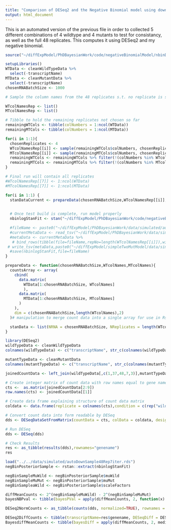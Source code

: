 ```yaml
---
title: "Comparison of DESeq2 and the Negative Binomial model using down sampled Schurch et al 2016"
output: html_document
---
```

This is an automated version of the previous file in order to collected 5 different combinations of 4 wildtype and 4 mutants to test for consistancy, as well as the full 48 replicates. This computes it using DESeq2 and my negative binomial.

```r
source("~/diffExpModel/PhDBayesianWork/code/negativeBinomialModel/nbinDataandLibrarySetup.R")
```



```r
setupLibraries()
WTData <- cleanWildTypeData %>%
  select(-transcriptName)
MTData <- cleanMutantData %>%
  select(-transcriptName)
chosenRNABatchSize <- 1000

# Sample the column names from the 48 replicates s.t. no replicate is selected twice!

WTcolNamesRep <- list()
MTcolNamesRep <- list()

# Tibble to hold the remaining replicates not chosen so far
remainingWTCols <- tibble(colNumbers = 1:ncol(WTData))
remainingMTCols <- tibble(colNumbers = 1:ncol(MTData))

for(i in 1:1){
  chosenReplicates <- 4
  WTcolNamesRep[[i]] <- sample(remainingWTCols$colNumbers, chosenReplicates)
  MTcolNamesRep[[i]] <- sample(remainingMTCols$colNumbers, chosenReplicates)
  remainingWTCols <- remainingWTCols %>% filter(!(colNumbers %in% WTcolNamesRep[[i]]))
  remainingMTCols <- remainingMTCols %>% filter(!(colNumbers %in% MTcolNamesRep[[i]]))
}

# Final run will contain all replicates
#WTcolNamesRep[[7]] <- 1:ncol(WTData)
#MTcolNamesRep[[7]] <- 1:ncol(MTData)

for(i in 1:1) {
  stanDataCurrent <- prepareData(chosenRNABatchSize,WTcolNamesRep[[i]],MTcolNamesRep[[i]])
  

  # Once test build is complete, run model properly
  nbinlogStanFit <- stan("~/diffExpModel/PhDBayesianWork/code/negativeBinomialModel/nbinModel.stan",data = stanDataCurrent,iter = 2000, chains = 4)

  #fileName <- paste0("~/diffExpModel/PhDBayesianWork/data/simulated/autoDownSample",length(WTcolNamesRep[[i]]),"Rep",i,"iter.rds")
  #currentMetaData <- read_tsv("~/diffExpModel/PhDBayesianWork/data/simulated/fourRepdownSamplednBinCompMetaData.tsv")
  #metaData <- currentMetaData %>%  
   # bind_rows(tibble(file=fileName,repNo=length(WTcolNamesRep[[i]]),wildRep=WTcolNamesRep[[i]],mutRep=MTcolNamesRep[[i]],maxRhat = #max(summary(nbinlogStanFit)$summary[,10])))
 # write_tsv(metaData,paste0("~/diffExpModel/simpleTwoMutModel/data/simulated/fourRepdownSamplednBinCompMetaData.tsv"))
  #save(nbinlogStanFit,file=fileName)
}
```

```r

prepareData <- function(chosenRNABatchSize,WTcolNames,MTcolNames){
  countsArray <- array(
    cbind(
      data.matrix(
        WTData[1:chosenRNABatchSize, WTcolNames]
        ),
      data.matrix(
        MTData[1:chosenRNABatchSize, MTcolNames]
      )
    ),
    dim = c(chosenRNABatchSize,length(WTcolNames),2)
  )# manipulation to merge count data into a single array for use in Rstan

  stanData <- list(NRNA = chosenRNABatchSize, NReplicates = length(WTcolNames), counts = countsArray) 
}
```

```r
library(DESeq2)
wildTypeData <- cleanWildTypeData
colnames(wildTypeData) <- c("transcriptName", str_c(colnames(wildTypeData)[2:49],rep("WT",48)))

mutantTypeData <- cleanMutantData
colnames(mutantTypeData) <- c("transcriptName", str_c(colnames(mutantTypeData)[2:49],rep("MU",48)))

joinedCountData <- left_join(wildTypeData[,c(1,37,48,7,3)],mutantTypeData[,c(1,9,23,13,16)], by = "transcriptName") 

# Create integer matrix of count data with row names equal to gene names
cts <-  as.matrix(joinedCountData[2:9])
row.names(cts) <- joinedCountData[[1]]

# Create data frame explaining structure of count data matrix
coldata <- data.frame(replicate = colnames(cts),condition = c(rep("wildtype",4),rep("mutant",4)),type = rep("single-read",8))

# Convert count data into form readable by DESeq
dds <- DESeqDataSetFromMatrix(countData = cts, colData = coldata, design = ~ condition)

# Run DESeq
dds <- DESeq(dds)

# Check Results
res <- as_tibble(results(dds),rownames="genename")
res
```

```r
load("../../data/simulated/autoDownSample48Rep7iter.rds")
negBinPosteriorSample <- rstan::extract(nbinlogStanFit)

negBinSampleMuWild <- negBinPosteriorSample$muWild     
negBinSampleMuMut <- negBinPosteriorSample$muMut
negBinSampleaWild <- negBinPosteriorSample$scaleFactors

diffMeanCounts <- 2^(negBinSampleMuWild) - 2^(negBinSampleMuMut)
bayesNBPval <- tibble(bayesPVal = apply(diffMeanCounts, 2, function(x) sum(x > 0) / 4000))

DESeq2NormCounts <- as_tibble(counts(dds, normalized=TRUE), rownames = "transcriptName") %>% gather(key=Replicate,value=count,-transcriptName) %>% separate(Replicate,into = c("Replicate","Condition"),sep="(?<=[0-9])(?=[MW])") %>% group_by(Condition,transcriptName) %>% summarise(count = mean(count)) %>% ungroup()

DESeq2DiffCounts <- tibble(transcriptName=res$genename, DESeqDiff = DESeq2NormCounts %>% filter(Condition == "MU") %$% count - DESeq2NormCounts %>% filter(Condition == "WT") %$% count)
BayesdiffMeanCounts <- tibble(bayesDiff = apply(diffMeanCounts, 2, median))
```

